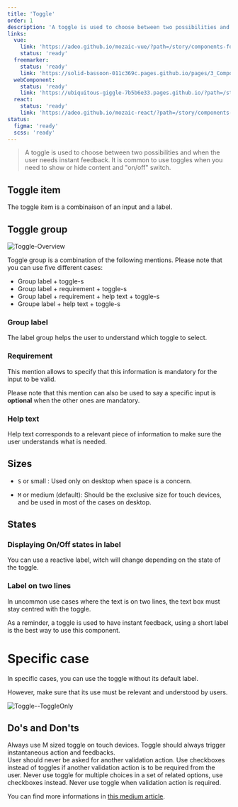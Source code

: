 ```yaml
---
title: 'Toggle'
order: 1
description: 'A toggle is used to choose between two possibilities and when the user needs instant feedback. It is common to use toggles when you need to show or hide content and "on/off" switch'
links:
  vue:
    link: 'https://adeo.github.io/mozaic-vue/?path=/story/components-form-mtoggle'
    status: 'ready'
  freemarker:
    status: 'ready'
    link: 'https://solid-bassoon-011c369c.pages.github.io/pages/3_Components/form/toggle/'
  webComponent:
    status: 'ready'
    link: 'https://ubiquitous-giggle-7b5b6e33.pages.github.io/?path=/story/components-toggle'
  react:
    status: 'ready'
    link: 'https://adeo.github.io/mozaic-react/?path=/story/components-toggle'
status:
  figma: 'ready'
  scss: 'ready'
---
```


> A toggle is used to choose between two possibilities and when the user needs instant feedback. It is common to use toggles when you need to show or hide content and "on/off" switch.

## Toggle item

The toggle item is a combinaison of an input and a label.

<Story id="form-toggle--default" />

## Toggle group

![Toggle-Overview](Toggle-Overview.png)

Toggle group is a combination of the following mentions. Please note that you can use five different cases:

- Group label + toggle-s
- Group label + requirement + toggle-s
- Group label + requirement + help text + toggle-s
- Groupe label + help text + toggle-s

### Group label

The label group helps the user to understand which toggle to select.

<Story id="form-toggle--group" />

### Requirement

This mention allows to specify that this information is mandatory for the input to be valid.

<Highlight type="tips">

Please note that this mention can also be used to say a specific input is **optional** when the other ones are mandatory.

</Highlight>

<Story id="form-toggle--group-requirement-light" />

### Help text

Help text corresponds to a relevant piece of information to make sure the user understands what is needed.

<Story id="form-toggle--group-help-text-light" />

## Sizes

- `S` or small : Used only on desktop when space is a concern.

<Story id="form-toggle--small" />

- `M` or medium (default): Should be the exclusive size for touch devices, and be used in most of the cases on desktop.

<Story id="form-toggle--default" />

## States

<Story id="form-toggle--states" height="280" />

### Displaying On/Off states in label

You can use a reactive label, witch will change depending on the state of the toggle.

<Story id="form-toggle--state-label-variation" />

### Label on two lines

In uncommon use cases where the text is on two lines, the text box must stay centred with the toggle.

<Highlight type="warning" title="Be aware">
  As a reminder, a toggle is used to have instant feedback, using a short label
  is the best way to use this component.
</Highlight>

<Story id="form-toggle--long-label-variation" />

# Specific case

In specific cases, you can use the toggle without its default label.

However, make sure that its use must be relevant and understood by users.

![Toggle--ToggleOnly](Toggle--ToggleOnly.png)

## Do's and Don'ts

<HintItem>Always use M sized toggle on touch devices.</HintItem>
<HintItem>
  Toggle should always trigger instantaneous action and feedbacks.
  <br />
  User should never be asked for another validation action.
</HintItem>
<HintItem>
  Use checkboxes instead of toggles if another validation action is to be
  required from the user.
</HintItem>
<HintItem dont>
  Never use toggle for multiple choices in a set of related options, use
  checkboxes instead.
</HintItem>
<HintItem dont>Never use toggle when validation action is required.</HintItem>

<Highlight type="tips" title="Good to know">

You can find more informations in [this medium article](https://uxplanet.org/checkbox-vs-toggle-switch-7fc6e83f10b8).

</Highlight>
